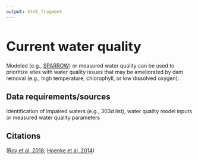 ```yaml
---
output: html_fragment
---
```


<style type="text/css">
  h1{
  font-size: 2.5em;
}
</style>

# Current water quality

Modeled (e.g., [SPARROW](https://www.usgs.gov/mission-areas/water-resources/science/sparrow-modeling-estimating-nutrient-sediment-and-dissolved){target="_blank"}) or measured water quality can be used to prioritize sites with water quality issues that may be ameliorated by dam removal (e.g., high temperature, chlorophyll, or low dissolved oxygen).

## Data requirements/sources
Identification of impaired waters (e.g., 303d list), water quality model inputs or measured water quality parameters

## Citations
([Roy et al. 2018](https://doi.org/10.1073/pnas.1807437115){target="_blank"}; [Hoenke et al. 2014](https://doi.org/10.1016/j.ecoleng.2013.12.009){target="_blank"})